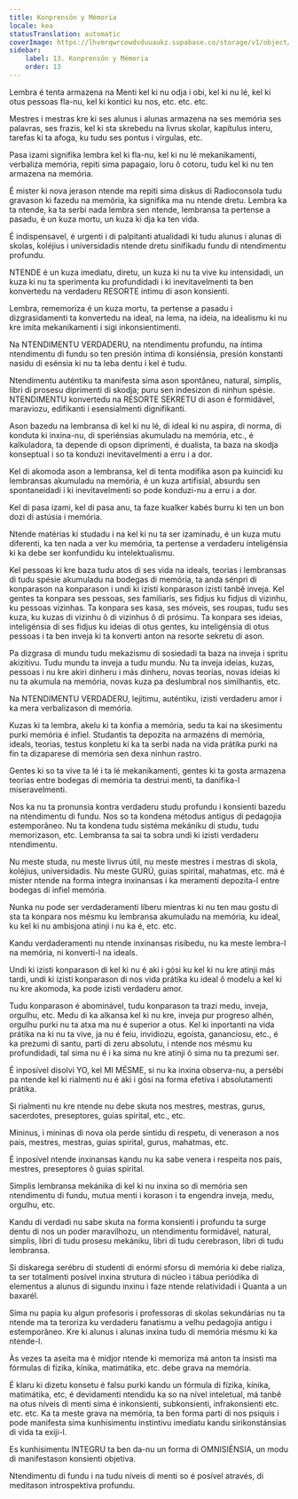 ```yaml
---
title: Konprensôn y Mémoria
locale: kea
statusTranslation: automatic
coverImage: https://lhvmrqwrcowdvduuaukz.supabase.co/storage/v1/object/public/strapi-uploads/small_cover-educacion-fundamental.webp-2d51a7828a2b1309555be27f7e2a61a0.webp
sidebar:
    label: 13. Konprensôn y Mémoria
    order: 13
---
```

Lembra é tenta armazena na Menti kel ki nu odja i obi, kel ki nu lé, kel ki otus pessoas fla-nu, kel ki kontici ku nos, etc. etc. etc.

Mestres i mestras kre ki ses alunus i alunas armazena na ses memória ses palavras, ses frazis, kel ki sta skrebedu na livrus skolar, kapítulus interu, tarefas ki ta afoga, ku tudu ses pontus i vírgulas, etc.

Pasa izami signifika lembra kel ki fla-nu, kel ki nu lé mekanikamenti, verbaliza memória, repiti sima papagaio, loru ô cotoru, tudu kel ki nu ten armazena na memória.

É mister ki nova jerason ntende ma repiti sima diskus di Radioconsola tudu gravason ki fazedu na memória, ka signifika ma nu ntende dretu. Lembra ka ta ntende, ka ta serbi nada lembra sen ntende, lembransa ta pertense a pasadu, é un kuza mortu, un kuza ki dja ka ten vida.

É indispensavel, é urgenti i di palpitanti atualidadi ki tudu alunus i alunas di skolas, koléjius i universidadis ntende dretu sinifikadu fundu di ntendimentu profundu.

NTENDE é un kuza imediatu, diretu, un kuza ki nu ta vive ku intensidadi, un kuza ki nu ta sperimenta ku profundidadi i ki inevitavelmenti ta ben konvertedu na verdaderu RESORTE íntimu di ason konsienti.

Lembra, rememoriza é un kuza mortu, ta pertense a pasadu i dizgrasidamenti ta konvertedu na ideal, na lema, na ideia, na idealismu ki nu kre imita mekanikamenti i sigi inkonsientimenti.

Na NTENDIMENTU VERDADERU, na ntendimentu profundu, na íntima ntendimentu di fundu so ten presión íntima di konsiénsia, presión konstanti nasidu di esénsia ki nu ta leba dentu i kel é tudu.

Ntendimentu auténtiku ta manifesta sima ason spontâneu, natural, simplis, libri di prosesu diprimenti di skodja; puru sen indesizon di ninhun spésie. NTENDIMENTU konvertedu na RESORTE SEKRETU di ason é formidável, maraviozu, edifikanti i esensialmenti dignifikanti.

Ason bazedu na lembransa di kel ki nu lé, di ideal ki nu aspira, di norma, di konduta ki inxina-nu, di speriénsias akumuladu na memória, etc., é kalkuladora, ta depende di opson diprimenti, é dualista, ta baza na skodja konseptual i so ta konduzi inevitavelmenti a erru i a dor.

Kel di akomoda ason a lembransa, kel di tenta modifika ason pa kuincidi ku lembransas akumuladu na memória, é un kuza artifisial, absurdu sen spontaneidadi i ki inevitavelmenti so pode konduzi-nu a erru i a dor.

Kel di pasa izami, kel di pasa anu, ta faze kualker kabés burru ki ten un bon dozi di astúsia i memória.

Ntende matérias ki studadu i na kel ki nu ta ser izaminadu, é un kuza mutu diferenti, ka ten nada a ver ku memória, ta pertense a verdaderu inteligénsia ki ka debe ser konfundidu ku intelektualismu.

Kel pessoas ki kre baza tudu atos di ses vida na ideals, teorias i lembransas di tudu spésie akumuladu na bodegas di memória, ta anda sénpri di konparason na konparason i undi ki izisti konparason izisti tanbê inveja. Kel gentes ta konpara ses pessoas, ses familiaris, ses fidjus ku fidjus di vizinhu, ku pessoas vizinhas. Ta konpara ses kasa, ses móveis, ses roupas, tudu ses kuza, ku kuzas di vizinhu ô di vizinhus ô di prósimu. Ta konpara ses ideias, inteligénsia di ses fidjus ku ideias di otus gentes, ku inteligénsia di otus pessoas i ta ben inveja ki ta konverti anton na resorte sekretu di ason.

Pa dizgrasa di mundu tudu mekazismu di sosiedadi ta baza na inveja i spritu akizitivu. Tudu mundu ta inveja a tudu mundu. Nu ta inveja ideias, kuzas, pessoas i nu kre akiri dinheru i más dinheru, novas teorias, novas ideias ki nu ta akumula na memória, novas kuza pa deslumbral nos similhantis, etc.

Na NTENDIMENTU VERDADERU, lejítimu, auténtiku, izisti verdaderu amor i ka mera verbalizason di memória.

Kuzas ki ta lembra, akelu ki ta konfia a memória, sedu ta kai na skesimentu purki memória é infiel. Studantis ta depozita na armazéns di memória, ideals, teorias, testus konpletu ki ka ta serbi nada na vida prátika purki na fin ta dizaparese di memória sen dexa ninhun rastro.

Gentes ki so ta vive ta lé i ta lé mekanikamenti, gentes ki ta gosta armazena teorias entre bodegas di memória ta destrui menti, ta danifika-l miseravelmenti.

Nos ka nu ta pronunsia kontra verdaderu studu profundu i konsienti bazedu na ntendimentu di fundu. Nos so ta kondena métodus antigus di pedagojia estemporâneo. Nu ta kondena tudu sistéma mekániku di studu, tudu memorizason, etc. Lembransa ta sai ta sobra undi ki izisti verdaderu ntendimentu.

Nu meste studa, nu meste livrus útil, nu meste mestres i mestras di skola, koléjius, universidadis. Nu meste GURÚ, guias spirital, mahatmas, etc. má é mister ntende na forma integra inxinansas i ka meramenti depozita-l entre bodegas di infiel memória.

Nunka nu pode ser verdaderamenti líberu mientras ki nu ten mau gostu di sta ta konpara nos mésmu ku lembransa akumuladu na memória, ku ideal, ku kel ki nu ambisjona atinji i nu ka é, etc. etc.

Kandu verdaderamenti nu ntende inxinansas risibedu, nu ka meste lembra-l na memória, ni konverti-l na ideals.

Undi ki izisti konparason di kel ki nu é aki i gósi ku kel ki nu kre atinji más tardi, undi ki izisti konparason di nos vida prátika ku ideal ô modelu a kel ki nu kre akomoda, ka pode izisti verdaderu amor.

Tudu konparason é abominável, tudu konparason ta trazi medu, inveja, orgulhu, etc. Medu di ka alkansa kel ki nu kre, inveja pur progreso alhén, orgulhu purki nu ta atxa ma nu é superior a otus. Kel ki inportanti na vida prátika na ki nu ta vive, ja nu é feiu, invidiozu, egoísta, gananciosu, etc., é ka prezumi di santu, parti di zeru absolutu, i ntende nos mésmu ku profundidadi, tal sima nu é i ka sima nu kre atinji ô sima nu ta prezumi ser.

É inposível disolvi YO, kel MI MÉSME, si nu ka inxina observa-nu, a persébi pa ntende kel ki rialmenti nu é aki i gósi na forma efetiva i absolutamenti prátika.

Si rialmenti nu kre ntende nu debe skuta nos mestres, mestras, gurus, sacerdotes, preseptores, guias spirital, etc., etc.

Mininus, i mininas di nova ola perde sintidu di respetu, di venerason a nos pais, mestres, mestras, guias spirital, gurus, mahatmas, etc.

É inposível ntende inxinansas kandu nu ka sabe venera i respeita nos pais, mestres, preseptores ô guias spirital.

Simplis lembransa mekánika di kel ki nu inxina so di memória sen ntendimentu di fundu, mutua menti i korason i ta engendra inveja, medu, orgulhu, etc.

Kandu di verdadi nu sabe skuta na forma konsienti i profundu ta surge dentu di nos un poder maravilhozu, un ntendimentu formidável, natural, simplis, libri di tudu prosesu mekániku, libri di tudu cerebrason, libri di tudu lembransa.

Si diskarega serébru di studenti di enórmi sforsu di memória ki debe rializa, ta ser totalmenti posível inxina strutura di núcleo i tábua periódika di elementus a alunus di sigundu inxinu i faze ntende relatividadi i Quanta a un baxarél.

Sima nu papia ku algun profesoris i professoras di skolas sekundárias nu ta ntende ma ta teroriza ku verdaderu fanatismu a velhu pedagojia antigu i estemporâneo. Kre ki alunus i alunas inxina tudu di memória mésmu ki ka ntende-l.

Às vezes ta aseita ma é midjor ntende ki memoriza má anton ta insisti ma fórmulas di fízika, kínika, matimátika, etc. debe grava na memória.

É klaru ki dizetu konsetu é falsu purki kandu un fórmula di fízika, kínika, matimátika, etc, é devidamenti ntendidu ka so na nível inteletual, má tanbê na otus níveis di menti sima é inkonsienti, subkonsienti, infrakonsienti etc. etc. etc. Ka ta meste grava na memória, ta ben forma parti di nos psiquis i pode manifesta sima kunhisimentu instintivu imediatu kandu sirikonstánsias di vida ta exiji-l.

Es kunhisimentu INTEGRU ta ben da-nu un forma di OMNISIÉNSIA, un modu di manifestason konsienti objetiva.

Ntendimentu di fundu i na tudu níveis di menti so é posível através, di meditason introspektiva profundu.
